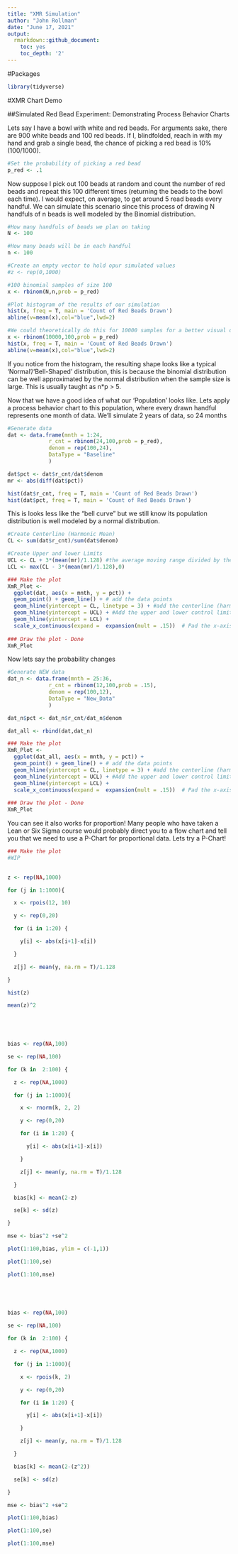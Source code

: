 ```yaml
---
title: "XMR Simulation"
author: "John Rollman"
date: "June 17, 2021"
output: 
  rmarkdown::github_document:
    toc: yes
    toc_depth: '2'
---
```



#Packages  
```r
library(tidyverse)
```

#XMR Chart Demo  

##Simulated Red Bead Experiment: Demonstrating Process Behavior Charts

Lets say I have a bowl with white and red beads. For arguments sake, there are 900 white beads and 100 red beads. If I, blindfolded, reach in with my hand and grab a single bead, the chance of picking a red bead is 10% (100/1000).
```r
#Set the probability of picking a red bead
p_red <- .1
```


Now suppose I pick out 100 beads at random and count the number of red beads and repeat this 100 different times (returning the beads to the bowl each time). I would expect, on average, to get around 5 read beads every handful. We can simulate this scenario since this process of drawing N handfuls of n beads is well modeled by the Binomial distribution.
```r
#How many handfuls of beads we plan on taking
N <- 100

#How many beads will be in each handful
n <- 100

#Create an empty vector to hold opur simulated values
#z <- rep(0,1000)

#100 binomial samples of size 100
x <- rbinom(N,n,prob = p_red)

#Plot histogram of the results of our simulation
hist(x, freq = T, main = 'Count of Red Beads Drawn')
abline(v=mean(x),col="blue",lwd=2)

#We could theoretically do this for 10000 samples for a better visual of how the process works
x <- rbinom(10000,100,prob = p_red)
hist(x, freq = T, main = 'Count of Red Beads Drawn')
abline(v=mean(x),col="blue",lwd=2)
```

If you notice from the histogram, the resulting shape looks like a typical 'Normal'/'Bell-Shaped' distribution, this is because the binomial distribution can be well approximated by the normal distribution when the sample size is large. This is usually taught as n*p > 5.


Now that we have a good idea of what our 'Population' looks like. Lets apply a process behavior chart to this population, where every drawn handful represents one month of data. We'll simulate 2 years of data, so 24 months 
```r
#Generate data
dat <- data.frame(mnth = 1:24, 
             r_cnt = rbinom(24,100,prob = p_red),
             denom = rep(100,24),
             DataType = "Baseline"
             )

dat$pct <- dat$r_cnt/dat$denom
mr <- abs(diff(dat$pct))

hist(dat$r_cnt, freq = T, main = 'Count of Red Beads Drawn')
hist(dat$pct, freq = T, main = 'Count of Red Beads Drawn')
```

This is looks less like the "bell curve" but we still know its population distribution is well modeled by a normal distribution.  
```r
#Create Centerline (Harmonic Mean)
CL <- sum(dat$r_cnt)/sum(dat$denom)

#Create Upper and lower Limits
UCL <- CL + 3*(mean(mr)/1.128) #the average moving range divided by the unbiasing factor estimates SD
LCL <- max(CL - 3*(mean(mr)/1.128),0)

### Make the plot
XmR_Plot <- 
  ggplot(dat, aes(x = mnth, y = pct)) + 
  geom_point() + geom_line() + # add the data points
  geom_hline(yintercept = CL, linetype = 3) + #add the centerline (harmonic mean)
  geom_hline(yintercept = UCL) + #Add the upper and lower control limits
  geom_hline(yintercept = LCL) +
  scale_x_continuous(expand =  expansion(mult = .15))  # Pad the x-axis
 
### Draw the plot - Done
XmR_Plot
```



Now lets say the probability changes
```r
#Generate NEW data
dat_n <- data.frame(mnth = 25:36, 
             r_cnt = rbinom(12,100,prob = .15),
             denom = rep(100,12),
             DataType = "New_Data"
             )

dat_n$pct <- dat_n$r_cnt/dat_n$denom

dat_all <- rbind(dat,dat_n)

### Make the plot
XmR_Plot <- 
  ggplot(dat_all, aes(x = mnth, y = pct)) + 
  geom_point() + geom_line() + # add the data points
  geom_hline(yintercept = CL, linetype = 3) + #add the centerline (harmonic mean)
  geom_hline(yintercept = UCL) + #Add the upper and lower control limits
  geom_hline(yintercept = LCL) +
  scale_x_continuous(expand =  expansion(mult = .15))  # Pad the x-axis
 
### Draw the plot - Done
XmR_Plot
```


You can see it also works for proportion! Many people who have taken a Lean or Six Sigma course would probably direct you to a flow chart and tell you that we need to use a P-Chart for proportional data. Lets try a P-Chart!  


```r

### Make the plot
#WIP
 
```





```r
z <- rep(NA,1000)

for (j in 1:1000){

  x <- rpois(12, 10)

  y <- rep(0,20)

  for (i in 1:20) {

    y[i] <- abs(x[i+1]-x[i])

  }

  z[j] <- mean(y, na.rm = T)/1.128

}

hist(z)

mean(z)^2

 

 

bias <- rep(NA,100)

se <- rep(NA,100)

for (k in  2:100) {

  z <- rep(NA,1000)

  for (j in 1:1000){

    x <- rnorm(k, 2, 2)

    y <- rep(0,20)

    for (i in 1:20) {

      y[i] <- abs(x[i+1]-x[i])

    }

    z[j] <- mean(y, na.rm = T)/1.128

  }

  bias[k] <- mean(2-z)

  se[k] <- sd(z)

}

mse <- bias^2 +se^2

plot(1:100,bias, ylim = c(-1,1))

plot(1:100,se)

plot(1:100,mse)

 

 

bias <- rep(NA,100)

se <- rep(NA,100)

for (k in  2:100) {

  z <- rep(NA,1000)

  for (j in 1:1000){

    x <- rpois(k, 2)

    y <- rep(0,20)

    for (i in 1:20) {

      y[i] <- abs(x[i+1]-x[i])

    }

    z[j] <- mean(y, na.rm = T)/1.128

  }

  bias[k] <- mean(2-(z^2))

  se[k] <- sd(z)

}

mse <- bias^2 +se^2

plot(1:100,bias)

plot(1:100,se)

plot(1:100,mse)
```

